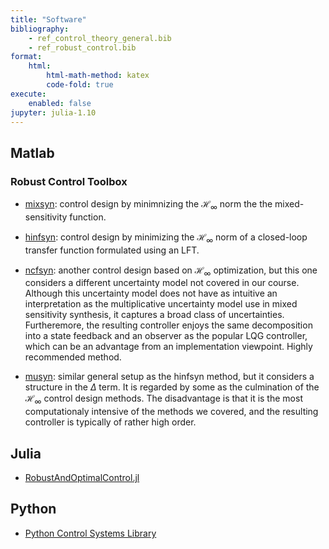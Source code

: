 ```yaml
---
title: "Software"
bibliography:
    - ref_control_theory_general.bib
    - ref_robust_control.bib
format:
    html:
        html-math-method: katex
        code-fold: true
execute:
    enabled: false
jupyter: julia-1.10
---
```


## Matlab 

### Robust Control Toolbox

- [mixsyn](https://www.mathworks.com/help/robust/ref/dynamicsystem.mixsyn.html): control design by minimnizing the $\mathcal{H}_\infty$ norm the the mixed-sensitivity function.

- [hinfsyn](https://www.mathworks.com/help/robust/ref/dynamicsystem.hinfsyn.html): control design by minimizing the $\mathcal{H}_\infty$ norm of a closed-loop transfer function formulated using an LFT.

- [ncfsyn](https://www.mathworks.com/help/robust/ref/lti.ncfsyn.html): another control design based on $\mathcal{H}_\infty$ optimization, but this one considers a different uncertainty model not covered in our course. Although this uncertainty model does not have as intuitive an interpretation as the multiplicative uncertainty model use in mixed sensitivity synthesis, it captures a broad class of uncertainties. Furtheremore, the resulting controller enjoys the same decomposition into a state feedback and an observer as the popular LQG controller, which can be an advantage from an implementation viewpoint. Highly recommended method. 

- [musyn](https://www.mathworks.com/help/robust/ref/uss.musyn.html): similar general setup as the hinfsyn method, but it considers a structure in the $\Delta$ term. It is regarded by some as the culmination of the $\mathcal{H}_\infty$ control design methods. The disadvantage is that it is the most computationaly intensive of the methods we covered, and the resulting controller is typically of rather high order.

## Julia

- [RobustAndOptimalControl.jl](https://juliacontrol.github.io/RobustAndOptimalControl.jl/stable/)

## Python

- [Python Control Systems Library](https://python-control.readthedocs.io/en/latest/index.html)